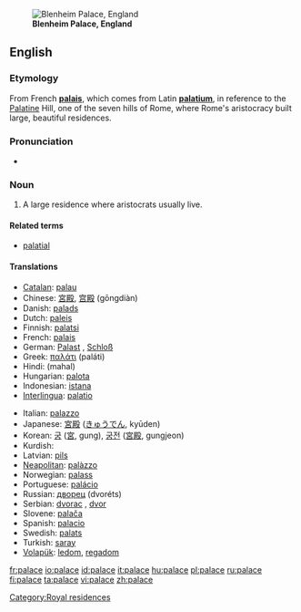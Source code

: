 [[Image:Blenheim Palace panorama.jpg|thumb|'''Blenheim Palace, England''']]
==English==

===Etymology===
From French '''[[palais]]''', which comes from Latin '''[[palatium]]''', in reference to the [[Palatine]] Hill, one of the seven hills of Rome, where Rome's aristocracy built large, beautiful residences.

===Pronunciation===
*{{audio|en-us-palace.ogg|Audio (US)}}

===Noun===
{{en-noun}}

# A large residence where aristocrats usually live.

====Related terms====
*[[palatial]]

====Translations====
{{top}}
*[[Catalan]]: [[palau]] {{m}}
*Chinese: [[宮殿]], [[宫殿]] (gōngdiàn)
*Danish: [[palads]] {{n}}
*Dutch: [[paleis]]
*Finnish: [[palatsi]]
*French: [[palais]] {{m}}
*German: [[Palast]] {{m}}, [[Schloß]] {{n}}
*Greek: [[παλάτι]] (paláti)
*Hindi: (mahal)
*Hungarian: [[palota]]
*Indonesian: [[istana]]
*[[Interlingua]]: [[palatio]]
{{mid}}
*Italian: [[palazzo]] {{m}}
*Japanese: [[宮殿]] ([[きゅうでん]], kyūden)
*Korean: [[궁]] ([[宮]], gung), [[궁전]] ([[宮殿]], gungjeon)
*Kurdish: {{KUchar|[[سه‌را]]}}
*Latvian: [[pils]] {{f}}
*[[Neapolitan]]: [[palàzzo]]
*Norwegian: [[palass]] {{n}}
*Portuguese: [[palácio]] {{m}}
*Russian: [[дворец]] (dvoréts) {{m}}
*Serbian: [[dvorac]] {{m}}, [[dvor]] {{m}}
*Slovene: [[palača]] {{f}}
*Spanish: [[palacio]] {{m}}
*Swedish: [[palats]] {{n}}
*Turkish:  [[saray]]
*[[Volapük]]: [[ledom]], [[regadom]]
{{bottom}}

[[Category:Royal residences]]

[[fr:palace]]
[[io:palace]]
[[id:palace]]
[[it:palace]]
[[hu:palace]]
[[pl:palace]]
[[ru:palace]]
[[fi:palace]]
[[ta:palace]]
[[vi:palace]]
[[zh:palace]]